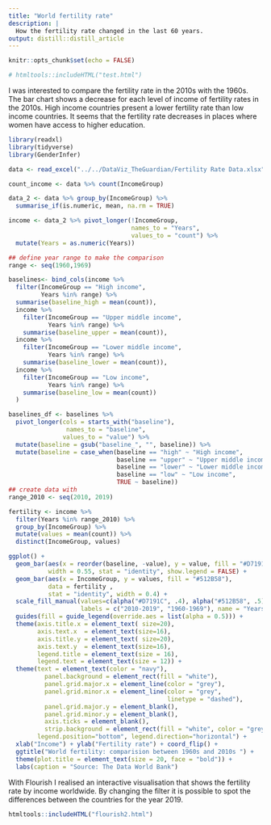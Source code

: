 ```yaml
---
title: "World fertility rate"
description: |
  How the fertility rate changed in the last 60 years.
output: distill::distill_article
---
```


```r
knitr::opts_chunk$set(echo = FALSE)

# htmltools::includeHTML("test.html")
```

I was interested to compare the fertility rate in the 2010s with the 1960s. The bar chart shows a decrease for each level of income of fertility rates in the 2010s. 
High income countries present a lower fertility rate than low income countries. 
It seems that the fertility rate decreases in places where women have access to higher education.

```r
library(readxl)
library(tidyverse)
library(GenderInfer)

data <- read_excel("../../DataViz_TheGuardian/Fertility Rate Data.xlsx")

count_income <- data %>% count(IncomeGroup)

data_2 <- data %>% group_by(IncomeGroup) %>%
  summarise_if(is.numeric, mean, na.rm = TRUE)

income <- data_2 %>% pivot_longer(!IncomeGroup,
                                  names_to = "Years",
                                  values_to = "count") %>%
  mutate(Years = as.numeric(Years))

## define year range to make the comparison
range <- seq(1960,1969)

baselines<- bind_cols(income %>%
  filter(IncomeGroup == "High income",
         Years %in% range) %>%
  summarise(baseline_high = mean(count)),
  income %>%
    filter(IncomeGroup == "Upper middle income",
           Years %in% range) %>%
    summarise(baseline_upper = mean(count)),
  income %>%
    filter(IncomeGroup == "Lower middle income",
           Years %in% range) %>%
    summarise(baseline_lower = mean(count)),
  income %>%
    filter(IncomeGroup == "Low income",
           Years %in% range) %>%
    summarise(baseline_low = mean(count))
  )

baselines_df <- baselines %>%
  pivot_longer(cols = starts_with("baseline"),
                names_to = "baseline",
               values_to = "value") %>%
  mutate(baseline = gsub("baseline_", "", baseline)) %>%
  mutate(baseline = case_when(baseline == "high" ~ "High income",
                              baseline == "upper" ~ "Upper middle income",
                              baseline == "lower" ~ "Lower middle income",
                              baseline == "low" ~ "Low income",
                              TRUE ~ baseline))
## create data with
range_2010 <- seq(2010, 2019)

fertility <- income %>%
  filter(Years %in% range_2010) %>%
  group_by(IncomeGroup) %>%
  mutate(values = mean(count)) %>%
  distinct(IncomeGroup, values)

ggplot() +
  geom_bar(aes(x = reorder(baseline, -value), y = value, fill = "#D7191C"), data = baselines_df,
           width = 0.55, stat = "identity", show.legend = FALSE) +
  geom_bar(aes(x = IncomeGroup, y = values, fill = "#512B58"),
           data = fertility ,
           stat = "identity", width = 0.4) +
  scale_fill_manual(values=c(alpha("#D7191C", .4), alpha("#512B58", .5)),
                    labels = c("2010-2019", "1960-1969"), name = "Years range") +
  guides(fill = guide_legend(override.aes = list(alpha = 0.5))) +
  theme(axis.title.x = element_text( size=20),
        axis.text.x  = element_text(size=16),
        axis.title.y = element_text( size=20),
        axis.text.y  = element_text(size=16),
        legend.title = element_text(size = 16),
        legend.text = element_text(size = 12)) +
  theme(text = element_text(color = "navy"),
          panel.background = element_rect(fill = "white"),
          panel.grid.major.x = element_line(color = "grey"),
          panel.grid.minor.x = element_line(color = "grey",
                                            linetype = "dashed"),
          panel.grid.major.y = element_blank(),
          panel.grid.minor.y = element_blank(),
          axis.ticks = element_blank(),
          strip.background = element_rect(fill = "white", color = "grey"),
        legend.position="bottom", legend.direction="horizontal") +
  xlab("Income") + ylab("Fertility rate") + coord_flip() +
  ggtitle("World fertility: comparision between 1960s and 2010s ") +
  theme(plot.title = element_text(size = 20, face = "bold")) +
  labs(caption = "Source: The Data World Bank")

```

With Flourish I realised an interactive visualisation that shows the fertility rate by income worldwide. By changing the filter it is possible to spot the differences between the countries for the year 2019. 

```r
htmltools::includeHTML("flourish2.html")
```






